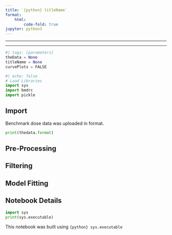 ```yaml
---
title: `{python} titleName`
format:
    html:
        code-fold: true
jupyter: python3
---
```

<hr>
<hr>

```python
#| tags: [parameters]
theData = None
titleName = None
curvePlots = FALSE
```

```python
#| echo: false
# Load Libraries 
import sys
import bmdrc
import pickle
```

## Import

Benchmark dose data was uploaded in format.

```python
print(thedata.format)
```

## Pre-Processing

## Filtering

## Model Fitting

## Notebook Details 

```python
import sys
print(sys.executable)
```

This notebook was built using `{python} sys.executable`

